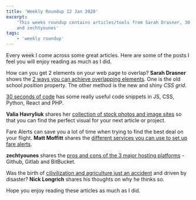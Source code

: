 ```yaml
---
title: 'Weekly Roundup 12 Jan 2020'
excerpt:
    'This weeks roundup contains articles/tools from Sarah Drasner, 30 seconds of code, Valia Havryliuk, Matt Moffitt
    and zechtyounes'
tags:
    - 'weekly roundup'
---
```


Every week I come across some great articles. Here are some of the posts I feel you will enjoy reading as much as I did.

How can you get 2 elements on your web page to overlap? **Sarah Drasner** shows the
[2 ways you can achieve overlapping elements](https://css-tricks.com/how-to-stack-elements-in-css/). One is the old
school _position_ property. The other method is the new and shiny _CSS grid_.

[30 seconds of code](https://www.30secondsofcode.org/) has some really useful code snippets in JS, CSS, Python, React
and PHP.

**Valia Havryliuk** shares her
[collection of stock photos and image sites](https://dev.to/valiahavryliuk/picking-the-right-stock-photo-for-your-next-design-project-36bd)
so that you can find the perfect visual for your next article or project.

Fare Alerts can save you a lot of time when trying to find the best deal on your flight. **Matt Moffitt** shares the
[different services you can use to set up fare alerts](https://www.pointhacks.co.nz/fare-alerts-cheap-flights/).

**zechtyounes** shares the
[pros and cons of the 3 major hosting platforms](https://dev.to/zechtyounes/gitlab-vs-github-vs-bitbucket-which-one-deserve-your-time-2npm) -
Github, Gitlab and BitBucket.

Was the birth of
[cilivilization and agriculture just an accident](http://theconversation.com/how-the-extinction-of-ice-age-mammals-may-have-forced-us-to-invent-civilisation-128799)
and driven by disaster? **Nick Longrich** shares his thoughts on why he thinks so.

Hope you enjoy reading these articles as much as I did.
